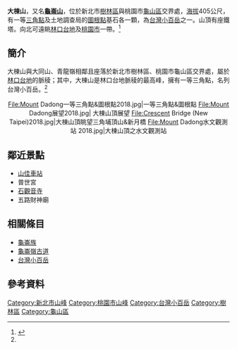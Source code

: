 {{Otheruses
|subject=位於[[新北市|新北市]]、[[桃園市|桃園市]]交界處的山峰
|other=位於[[台南市|台南市]]、[[嘉義縣|嘉義縣]]交界處的山峰
|大凍山 (台南嘉義)
}}
{{Infobox Mountain
| 名稱 = 大棟山
| 照片 = Mount Dadong405三角點&水文觀測站告示牌 2018.jpg
| 照片說明 = 
| 海拔 = {{convert|405|m|ft|0}}
| 位置 = {{ROC-TW}}[[新北市|新北市]][[樹林區|樹林區]]與[[桃園市|桃園市]][[龜山區|龜山區]]
| 山脈 = [[加里山山脈|加里山山脈]]
| 相對高度 =
| 座標 = 
| 地形圖 = 
| 類別 = 
| 年齡 = 
| 最近噴發 = 
| 首次登頂 =
| 最容易的攀登路線 =
| pushpin_map = Taiwan
| pushpin_map_caption = 
| latd=24 |latm=59 |lats=44 |latNS=N
| longd=121 |longm=23 |longs=02 |longEW=E
}}
'''大棟山'''，又名'''[[大棟山|龜崙山]]'''，位於新北市[[樹林區|樹林區]]與桃園市[[龜山區|龜山區]]交界處，[[海拔|海拔]]405公尺，有一等[[三角點|三角點]]及土地調查局的[[圖根點|圖根點]]基石各一顆，為[[台灣小百岳|台灣小百岳]]之一。山頂有座鐵塔。向北可遠眺[[林口台地|林口台地]]及[[桃園市|桃園市]]一帶。<ref name=":0">{{Cite web|url=http://www.yougoipay.com/kenny/w506/index.htm|title=小百岳016大棟山|accessdate=2017-10-30|date=2007-03-05|deadurl=yes|archiveurl=https://web.archive.org/web/20070305090520/http://www.yougoipay.com/kenny/w506/index.htm|archivedate=2007-03-05}}</ref>

== 簡介 ==
大棟山與大同山、青龍嶺相鄰且座落於新北市樹林區、桃園市龜山區交界處，屬於[[林口台地|林口台地]]的脈稜；其中，大棟山是林口台地脈稜的最高峰，擁有一等三角點，名列台灣小百岳。<ref name=":0" />
<center>
<gallery>
File:Mount Dadong一等三角點&圖根點2018.jpg|一等三角點&圖根點
File:Mount Dadong展望2018.jpg| 大棟山頂展望
File:Crescent Bridge (New Taipei)2018.jpg|大棟山頂眺望三角埔頂山&新月橋
File:Mount Dadong水文觀測站 2018.jpg|大棟山頂之水文觀測站
</gallery>
</center>

== 鄰近景點 ==
* [[山佳車站|山佳車站]]
* 普世宮
* [[石觀音甘泉寺|石觀音寺]]
* 五路財神廟

==相關條目==
*[[龜崙族|龜崙族]]
*[[龜崙嶺古道|龜崙嶺古道]]
*[[台灣小百岳|台灣小百岳]]

==參考資料==
{{commonscat|Mount Dadong}}
<div class="references-small">
<references />
</div>

[[Category:新北市山峰|Category:新北市山峰]]
[[Category:桃園市山峰|Category:桃園市山峰]]
[[Category:台灣小百岳|Category:台灣小百岳]]
[[Category:樹林區|Category:樹林區]]
[[Category:龜山區|Category:龜山區]]